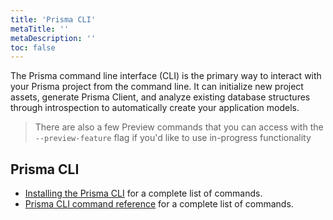 ```yaml
---
title: 'Prisma CLI'
metaTitle: ''
metaDescription: ''
toc: false
---
```


<TopBlock>

The Prisma command line interface (CLI) is the primary way to interact with your Prisma project from the command line. It can initialize new project assets, generate Prisma Client, and analyze existing database structures through introspection to automatically create your application models.

> There are also a few Preview commands that you can access with the `--preview-feature` flag if you'd like to use in-progress functionality

</TopBlock>

## Prisma CLI

- [Installing the Prisma CLI](/rreference/api-reference/prisma-cli/installation) <span class="api"></span> for a complete list of commands.
- [Prisma CLI command reference](/reference/api-reference/prisma-cli/command-reference) <span class="api"></span> for a complete list of commands.
